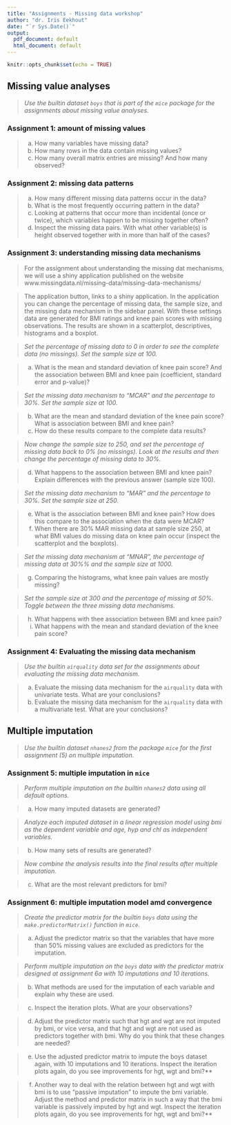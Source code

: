 ```yaml
---
title: "Assignments - Missing data workshop"
author: "dr. Iris Eekhout"
date: "`r Sys.Date()`"
output:
  pdf_document: default
  html_document: default
---
```


```r
knitr::opts_chunk$set(echo = TRUE)
```

## Missing value analyses

> *Use the builtin dataset `boys` that is part of the `mice` package for the assignments about missing value analyses.* 

### Assignment 1: amount of missing values

> a. How many variables have missing data?
> b. How many rows in the data contain missing values?
> c. How many overall matrix entries are missing? And how many observed?


### Assignment 2: missing data patterns

> a. How many different missing data patterns occur in the data?
> b. What is the most frequently occurring pattern in the data?
> c. Looking at patterns that occur more than incidental (once or twice), which variables happen to be missing together often?
> d. Inspect the missing data pairs. With what other variable(s) is height observed together with in more than half of the cases?


### Assignment 3: understanding missing data mechanisms

> For the assignment about understanding the missing dat mechanisms, we will use a shiny application published on the website www.missingdata.nl/missing-data/missing-data-mechanisms/

> The application button, links to a shiny application. In the application you can change the percentage of missing data, the sample size, and the missing data mechanism in the sidebar panel. With these settings data are generated for BMI ratings and knee pain scores with missing observations. The results are shown in a scatterplot, descriptives, histograms and a boxplot. 


> *Set the percentage of missing data to 0 in order to see the complete data (no missings). Set the sample size at 100.* 

> a. What is the mean and standard deviation of knee pain score? And the association between BMI and knee pain (coefficient, standard error and p-value)?

> *Set the missing data mechanism to “MCAR” and the percentage to 30%. Set the sample size at 100.*

> b. What are the mean and standard deviation of the knee pain score? What is association between BMI and knee pain?
> c. How do these results compare to the complete data results?

> *Now change the sample size to 250, and set the percentage of missing data back to 0% (no missings). Look at the results and then change the percentage of missing data to 30%.* 

> d. What happens to the association between BMI and knee pain? Explain differences with the previous answer (sample size 100).

> *Set the missing data mechanism to “MAR” and the percentage to 30%. Set the sample size at 250.* 

> e. What is the association between BMI and knee pain? How does this compare to the association when the data were MCAR?
> f. When there are 30% MAR missing data at sample size 250, at what BMI values do missing data on knee pain occur (inspect the scatterplot and the boxplots).

> *Set the missing data mechanism at “MNAR”, the percentage of missing data at 30%% and the sample size at 1000.*

> g. Comparing the histograms, what knee pain values are mostly missing?

> *Set the sample size at 300 and the percentage of missing at 50%. Toggle between the three missing data mechanisms.*

> h. What happens with thee association between BMI and knee pain?
> i. What happens with the mean and standard deviation of the knee pain score?

### Assignment 4: Evaluating the missing data mechanism

> *Use the builtin `airquality` data set for the assignments about evaluating the missing data mechanism.*

> a. Evaluate the missing data mechanism for the `airquality` data with univariate tests. What are your conclusions?
> b. Evaluate the missing data mechanism for the `airquality` data with a multivariate test. What are your conclusions?

## Multiple imputation

> *Use the builtin dataset `nhanes2` from the package `mice` for the first assignment (5) on multiple imputation.* 

### Assignment 5: multiple imputation in `mice`

> *Perform multiple imputation on the builtin `nhanes2` data using all default options.*

> a. How many imputed datasets are generated?

> *Analyze each imputed dataset in a linear regression model using bmi as the dependent variable and age, hyp and chl as independent variables.*

> b. How many sets of results are generated?

> *Now combine the analysis results into the final results after multiple imputation.*

> c. What are the most relevant predictors for bmi?


### Assignment 6: multiple imputation model amd convergence

> *Create the predictor matrix for the builtin `boys` data using the `make.predictorMatrix()` function in `mice`.*

> a. Adjust the predictor matrix so that the variables that have more than 50% missing values are excluded as predictors for the imputation. 

> *Perform multiple imputation on the `boys` data with the predictor matrix designed at assignment 6a with 10 imputations and 10 iterations.*

> b. What methods are used for the imputation of each variable and explain why these are used.

> c. Inspect the iteration plots. What are your observations?

> d. Adjust the predictor matrix such that hgt and wgt are not imputed by bmi, or vice versa, and that hgt and wgt are not used as predictors together with bmi. Why do you think that these changes are needed?

> e. Use the adjusted predictor matrix to impute the boys dataset again, with 10 imputations and 10 iterations. Inspect the iteration plots again, do you see improvements for hgt, wgt and bmi?**

> f. Another way to deal with the relation between hgt and wgt with bmi is to use "passive imputation" to impute the bmi variable. Adjust the method and predictor matrix in such a way that the bmi variable is passively imputed by hgt and wgt. Inspect the iteration plots again, do you see improvements for hgt, wgt and bmi?** 






